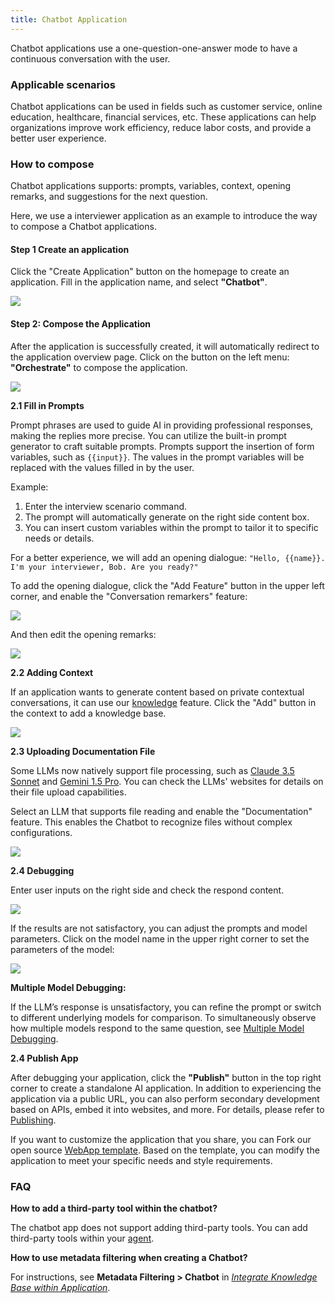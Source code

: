 ```yaml
---
title: Chatbot Application
---
```


Chatbot applications use a one-question-one-answer mode to have a continuous conversation with the user.

### Applicable scenarios

Chatbot applications can be used in fields such as customer service, online education, healthcare, financial services, etc. These applications can help organizations improve work efficiency, reduce labor costs, and provide a better user experience.

### How to compose

Chatbot applications supports: prompts, variables, context, opening remarks, and suggestions for the next question.

Here, we use a interviewer application as an example to introduce the way to compose a Chatbot applications.

#### Step 1 Create an application

Click the "Create Application" button on the homepage to create an application. Fill in the application name, and select **"Chatbot"**.

![](https://assets-docs.dify.ai/2024/12/8012e6ed06bfb10b239a4b999b1a0787.png)

#### Step 2: Compose the Application

After the application is successfully created, it will automatically redirect to the application overview page. Click on the button on the left menu: **"Orchestrate"** to compose the application.

![](https://assets-docs.dify.ai/2025/04/11ed44bfc3b2171898de6dc8e6709c67.png)

**2.1 Fill in Prompts**

Prompt phrases are used to guide AI in providing professional responses, making the replies more precise. You can utilize the built-in prompt generator to craft suitable prompts. Prompts support the insertion of form variables, such as `{{input}}`. The values in the prompt variables will be replaced with the values filled in by the user.

Example:

1. Enter the interview scenario command.
2. The prompt will automatically generate on the right side content box.
3. You can insert custom variables within the prompt to tailor it to specific needs or details.

For a better experience, we will add an opening dialogue: `"Hello, {{name}}. I'm your interviewer, Bob. Are you ready?"`

To add the opening dialogue, click the "Add Feature" button in the upper left corner, and enable the "Conversation remarkers" feature:

![](https://assets-docs.dify.ai/2025/04/88cfa3bd4018821e552cd397ba813ab7.png)

And then edit the opening remarks:

![](https://assets-docs.dify.ai/2025/04/32a138ce6655b4765cee7af965efe81b.png)

**2.2 Adding Context**

If an application wants to generate content based on private contextual conversations, it can use our [knowledge](../knowledge-base/) feature. Click the "Add" button in the context to add a knowledge base.

![](https://assets-docs.dify.ai/2025/04/8724018389d9346b79fa78114655949d.png)

**2.3 Uploading Documentation File**

Some LLMs now natively support file processing, such as [Claude 3.5 Sonnet](https://docs.anthropic.com/en/docs/build-with-claude/pdf-support) and [Gemini 1.5 Pro](https://ai.google.dev/api/files). You can check the LLMs' websites for details on their file upload capabilities.

Select an LLM that supports file reading and enable the "Documentation" feature. This enables the Chatbot to recognize files without complex configurations.

![](https://assets-docs.dify.ai/2024/11/823399d85e8ced5068dc9da4f693170e.png)

**2.4 Debugging**

Enter user inputs on the right side and check the respond content.

![](https://assets-docs.dify.ai/2025/04/9824bf0c1e515d880fe1e13014ee682f.png)

If the results are not satisfactory, you can adjust the prompts and model parameters. Click on the model name in the upper right corner to set the parameters of the model:

![](https://assets-docs.dify.ai/2025/04/2bd24389b6db79d0f8e2dbe9ce4ad57c.png)

**Multiple Model Debugging:**

If the LLM’s response is unsatisfactory, you can refine the prompt or switch to different underlying models for comparison. To simultaneously observe how multiple models respond to the same question, see [Multiple Model Debugging](./multiple-llms-debugging).

**2.4 Publish App**

After debugging your application, click the **"Publish"** button in the top right corner to create a standalone AI application. In addition to experiencing the application via a public URL, you can also perform secondary development based on APIs, embed it into websites, and more. For details, please refer to [Publishing](https://docs.dify.ai/guides/application-publishing).

If you want to customize the application that you share, you can Fork our open source [WebApp template](https://github.com/langgenius/webapp-conversation). Based on the template, you can modify the application to meet your specific needs and style requirements.

### FAQ

**How ​​to add a third-party tool within the chatbot?**

The chatbot app does not support adding third-party tools. You can add third-party tools within your [agent](../application-orchestrate/agent).

**How to use metadata filtering when creating a Chatbot?**

For instructions, see **Metadata Filtering > Chatbot** in *[Integrate Knowledge Base within Application](https://docs.dify.ai/guides/knowledge-base/integrate-knowledge-within-application)*.
